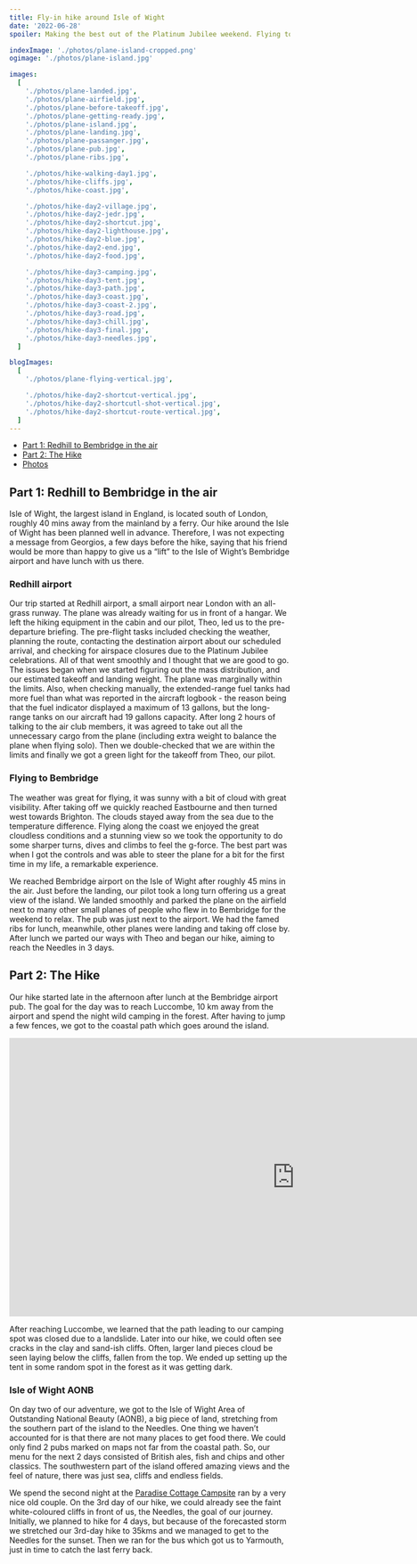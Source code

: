 ```yaml
---
title: Fly-in hike around Isle of Wight
date: '2022-06-28'
spoiler: Making the best out of the Platinum Jubilee weekend. Flying to Bebridge with tent, hiking for 3 days to the Needles.

indexImage: './photos/plane-island-cropped.png'
ogimage: './photos/plane-island.jpg'

images:
  [
    './photos/plane-landed.jpg',
    './photos/plane-airfield.jpg',
    './photos/plane-before-takeoff.jpg',
    './photos/plane-getting-ready.jpg',
    './photos/plane-island.jpg',
    './photos/plane-landing.jpg',
    './photos/plane-passanger.jpg',
    './photos/plane-pub.jpg',
    './photos/plane-ribs.jpg',

    './photos/hike-walking-day1.jpg',
    './photos/hike-cliffs.jpg',
    './photos/hike-coast.jpg',

    './photos/hike-day2-village.jpg',
    './photos/hike-day2-jedr.jpg',
    './photos/hike-day2-shortcut.jpg',
    './photos/hike-day2-lighthouse.jpg',
    './photos/hike-day2-blue.jpg',
    './photos/hike-day2-end.jpg',
    './photos/hike-day2-food.jpg',

    './photos/hike-day3-camping.jpg',
    './photos/hike-day3-tent.jpg',
    './photos/hike-day3-path.jpg',
    './photos/hike-day3-coast.jpg',
    './photos/hike-day3-coast-2.jpg',
    './photos/hike-day3-road.jpg',
    './photos/hike-day3-chill.jpg',
    './photos/hike-day3-final.jpg',
    './photos/hike-day3-needles.jpg',
  ]

blogImages:
  [
    './photos/plane-flying-vertical.jpg',

    './photos/hike-day2-shortcut-vertical.jpg',
    './photos/hike-day2-shortcutl-shot-vertical.jpg',
    './photos/hike-day2-shortcut-route-vertical.jpg',
  ]
---
```


- [Part 1: Redhill to Bembridge in the air](#part-1-redhill-to-bembridge-in-the-air)
- [Part 2: The Hike](#part-2-the-hike)
- [Photos](#image-gallery)

<MakeItBigContainer>
  <ImageComponent
    image={props.frontmatter.images[4]}
    alt="Isle of Wight seen from the plane"
  ></ImageComponent>
</MakeItBigContainer>

## Part 1: Redhill to Bembridge in the air

Isle of Wight, the largest island in England, is located south of London, roughly 40 mins away from the mainland by a ferry. Our hike around the Isle of Wight has been planned well in advance. Therefore, I was not expecting a message from Georgios, a few days before the hike, saying that his friend would be more than happy to give us a “lift” to the Isle of Wight’s Bembridge airport and have lunch with us there.

### Redhill airport

Our trip started at Redhill airport, a small airport near London with an all-grass runway. The plane was already waiting for us in front of a hangar. We left the hiking equipment in the cabin and our pilot, Theo, led us to the pre-departure briefing. The pre-flight tasks included checking the weather, planning the route, contacting the destination airport about our scheduled arrival, and checking for airspace closures due to the Platinum Jubilee celebrations. All of that went smoothly and I thought that we are good to go. The issues began when we started figuring out the mass distribution, and our estimated takeoff and landing weight. The plane was marginally within the limits. Also, when checking manually, the extended-range fuel tanks had more fuel than what was reported in the aircraft logbook - the reason being that the fuel indicator displayed a maximum of 13 gallons, but the long-range tanks on our aircraft had 19 gallons capacity. After long 2 hours of talking to the air club members, it was agreed to take out all the unnecessary cargo from the plane (including extra weight to balance the plane when flying solo). Then we double-checked that we are within the limits and finally we got a green light for the takeoff from Theo, our pilot.

<MakeItBigContainer>
  <ImageComponent
    image={props.frontmatter.images[0]}
    alt="Crew in the plane"
    isRow
  ></ImageComponent>
  <Container>
    <Column>
      <ImageComponent
        image={props.frontmatter.images[5]}
        alt="Landing"
      ></ImageComponent>
    </Column>
    <Column>
      <ImageComponent
        image={props.frontmatter.images[6]}
        alt="Georgios"
      ></ImageComponent>
    </Column>
  </Container>
</MakeItBigContainer>

### Flying to Bembridge

The weather was great for flying, it was sunny with a bit of cloud with great visibility. After taking off we quickly reached Eastbourne and then turned west towards Brighton. The clouds stayed away from the sea due to the temperature difference. Flying along the coast we enjoyed the great cloudless conditions and a stunning view so we took the opportunity to do some sharper turns, dives and climbs to feel the g-force. The best part was when I got the controls and was able to steer the plane for a bit for the first time in my life, a remarkable experience.

We reached Bembridge airport on the Isle of Wight after roughly 45 mins in the air. Just before the landing, our pilot took a long turn offering us a great view of the island. We landed smoothly and parked the plane on the airfield next to many other small planes of people who flew in to Bembridge for the weekend to relax. The pub was just next to the airport. We had the famed ribs for lunch, meanwhile, other planes were landing and taking off close by. After lunch we parted our ways with Theo and began our hike, aiming to reach the Needles in 3 days.

<MakeItBigContainer>
  <Container>
    <Column flex={2}>
      <ImageComponent
        image={props.frontmatter.images[1]}
        alt="Planes"
      ></ImageComponent>
    </Column>
    <Column>
      <ImageComponent
        image={props.frontmatter.blogImages[0]}
        alt="Pilot"
      ></ImageComponent>
    </Column>
  </Container>
</MakeItBigContainer>

## Part 2: The Hike

Our hike started late in the afternoon after lunch at the Bembridge airport pub. The goal for the day was to reach Luccombe, 10 km away from the airport and spend the night wild camping in the forest. After having to jump a few fences, we got to the coastal path which goes around the island.

<MakeItBigContainer>
  <LazyIframe height="500px" marginBottom="1.75rem">
    <iframe
      src="https://www.google.com/maps/d/u/0/embed?mid=1dMga6tWd9gJCnzGqmD6G_bWqYRHmgZs&ehbc=2E312F"
      width="1024"
      height="500"
      frameBorder="0"
      loading="lazy"
      style="margin: 0;"
    ></iframe>
  </LazyIframe>
</MakeItBigContainer>
<MakeItBigContainer>
  <Container>
    <Column>
      <ImageComponent
        image={props.frontmatter.images[11]}
        alt="Coastline"
        isRow
      ></ImageComponent>
    </Column>
    <Column>
      <ImageComponent
        image={props.frontmatter.images[12]}
        alt="Village"
        isRow
      ></ImageComponent>
    </Column>
  </Container>
</MakeItBigContainer>
<MakeItBigContainer>
  <Container>
    <Column>
      <ImageComponent
        image={props.frontmatter.blogImages[3]}
        alt="Shortcut"
      ></ImageComponent>
    </Column>
    <Column>
      <ImageComponent
        image={props.frontmatter.blogImages[2]}
        alt="Shortcut 2"
      ></ImageComponent>
    </Column>
    <Column>
      <ImageComponent
        image={props.frontmatter.blogImages[1]}
        alt="Shortcut done"
      ></ImageComponent>
    </Column>
  </Container>
</MakeItBigContainer>

After reaching Luccombe, we learned that the path leading to our camping spot was closed due to a landslide. Later into our hike, we could often see cracks in the clay and sand-ish cliffs. Often, larger land pieces cloud be seen laying below the cliffs, fallen from the top. We ended up setting up the tent in some random spot in the forest as it was getting dark.

### Isle of Wight AONB

On day two of our adventure, we got to the Isle of Wight Area of Outstanding National Beauty (AONB), a big piece of land, stretching from the southern part of the island to the Needles. One thing we haven’t accounted for is that there are not many places to get food there. We could only find 2 pubs marked on maps not far from the coastal path. So, our menu for the next 2 days consisted of British ales, fish and chips and other classics. The southwestern part of the island offered amazing views and the feel of nature, there was just sea, cliffs and endless fields.

<MakeItBigContainer>
  <Container>
    <Column>
      <ImageComponent
        image={props.frontmatter.images[20]}
        alt="Tent"
        isRow
      ></ImageComponent>
    </Column>
    <Column>
      <ImageComponent
        image={props.frontmatter.images[22]}
        alt="Cliffs"
        isRow
      ></ImageComponent>
    </Column>
  </Container>
  <ImageComponent
    image={props.frontmatter.images[27]}
    alt="The Needles"
    isRow
  ></ImageComponent>
</MakeItBigContainer>

We spend the second night at the [Paradise Cottage Campsite](https://goo.gl/maps/vpqvTxpfxVD7otxD7) ran by a very nice old couple. On the 3rd day of our hike, we could already see the faint white-coloured cliffs in front of us, the Needles, the goal of our journey. Initially, we planned to hike for 4 days, but because of the forecasted storm we stretched our 3rd-day hike to 35kms and we managed to get to the Needles for the sunset. Then we ran for the bus which got us to Yarmouth, just in time to catch the last ferry back.

<ImageGallery images={props.frontmatter.images}></ImageGallery>
